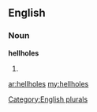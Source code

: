 ==English==

===Noun===
'''hellholes'''

# {{plural of|[[hellhole]]}}

[[Category:English plurals]]

[[ar:hellholes]]
[[my:hellholes]]